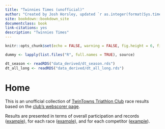 ```yaml
--- 
title: "Twinnies Times (unofficial)"
author: "Created by Josh Horsley, updated `r as.integer(format(Sys.time(),'%d'))` `r format(Sys.time(),'%b %Y')`"
site: bookdown::bookdown_site
documentclass: book
link-citations: yes
description: "Twinnies Times"
---
```



```r

knitr::opts_chunk$set(echo = FALSE, warning = FALSE, fig.height = 6, fig.width = 7)

dummy <- lapply(list.files("R", full.names = TRUE), source)

dt_season <- readRDS("data_derived/dt_season.rds")
dt_all_long <- readRDS("data_derived/dt_all_long.rds")

```


# Home

This is an unofficial collection of [TwinTowns Triathlon Club](http://www.twintownstriathlon.org.au){target="_blank"} race results based on the [club's webscorer page](https://www.webscorer.com/33755){target="_blank"}.

Results are presented in terms of overall participation and records ([example](#participation-total-2020-2021)), for each race ([example](#r-2021-02-13)), and for each competitor ([example](#a-Tracy-Foyster)).
